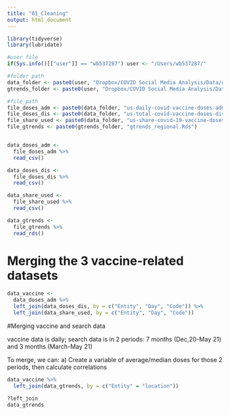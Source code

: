 ```yaml
---
title: "01_Cleaning"
output: html_document
---
```



```r
library(tidyverse)
library(lubridate)

#user file
if(Sys.info()[["user"]] == "wb537287") user <- "/Users/wb537287/"

#folder path
data_folder <- paste0(user, "Dropbox/COVID Social Media Analysis/Data/usa_vaccine/RawData/")
gtrends_folder <- paste0(user, "Dropbox/COVID Social Media Analysis/Data/google_trends/FinalData/gtrends_regional/")

#file_path
file_doses_adm <- paste0(data_folder, "us-daily-covid-vaccine-doses-administered.csv")
file_doses_dis <- paste0(data_folder, "us-total-covid-vaccine-doses-distributed.csv")
file_share_used <- paste0(data_folder, "us-share-covid-19-vaccine-doses-used.csv")
file_gtrends <- paste0(gtrends_folder, "gtrends_regional.Rds")


data_doses_adm <- 
  file_doses_adm %>% 
  read_csv()

data_doses_dis <- 
  file_doses_dis %>% 
  read_csv()

data_share_used <- 
  file_share_used %>% 
  read_csv()

data_gtrends <- 
  file_gtrends %>% 
  read_rds()
```

# Merging the 3 vaccine-related datasets

```r
data_vaccine <- 
  data_doses_adm %>% 
  left_join(data_doses_dis, by = c("Entity", "Day", "Code")) %>% 
  left_join(data_share_used, by = c("Entity", "Day", "Code"))
```

#Merging vaccine and search data

vaccine data is daily; search data is in 2 periods: 7 months (Dec,20-May 21) and 3 months (March-May 21)

To merge, we can: 
a) Create a variable of average/median doses for those 2 periods, then calculate correlations
```r

data_vaccine %>% 
  left_join(data_gtrends, by = c("Entity" = "location"))

?left_join
data_gtrends
```

